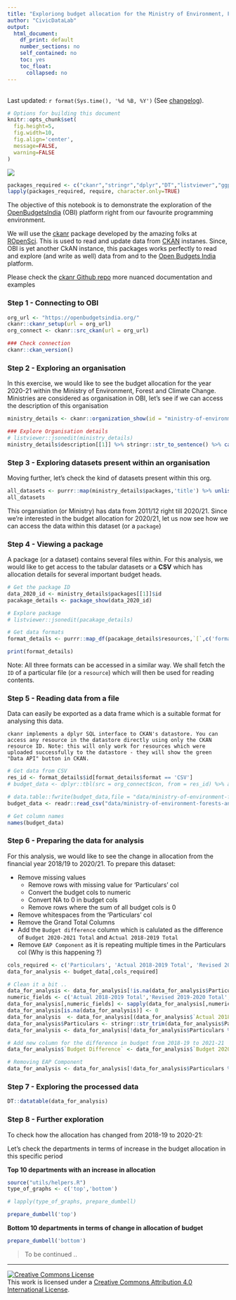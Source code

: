 ```yaml
---
title: "Exploriong budget allocation for the Ministry of Environment, Forests and Climate Change (2020/2021)"
author: "CivicDataLab"
output: 
  html_document:
    df_print: default
    number_sections: no
    self_contained: no
    toc: yes
    toc_float:
      collapsed: no
---
```


<br /> Last updated: `r format(Sys.time(), '%d %B, %Y')` (See [changelog](https://github.com/apoorv74/OBI-data-explorer/commits/master)).

```r
# Options for building this document
knitr::opts_chunk$set(
  fig.height=5, 
  fig.width=10, 
  fig.align='center',
  message=FALSE,
  warning=FALSE
)
```

![](assets/image/cdl_primary-logo.png)

```r
packages_required <- c("ckanr","stringr","dplyr","DT","listviewer","ggplot2","ggalt")
lapply(packages_required, require, character.only=TRUE)
```

The objective of this notebook is to demonstrate the exploration of the [OpenBudgetsIndia](openbudgetsindia.org/) (OBI) platform right from our favourite programming environment. 

We will use the [ckanr](https://github.com/ropensci/ckanr) package developed by the amazing folks at [ROpenSci](https://ropensci.org/). This is used to read and update data from [CKAN](https://ckan.org/) instanes. Since, OBI is yet another CkAN instance, this packages works perfectly to read and explore (and write as well) data from and to the [Open Budgets India](openbudgetsindia.org/) platform. 

Please check the [ckanr Github repo](https://github.com/ropensci/ckanr) more nuanced documentation and examples

### Step 1 - Connecting to OBI
```r
org_url <- "https://openbudgetsindia.org/"
ckanr::ckanr_setup(url = org_url)
org_connect <- ckanr::src_ckan(url = org_url)

### Check connection
ckanr::ckan_version()
```

### Step 2 - Exploring an organisation

In this exercise, we would like to see the budget allocation for the year 2020-21 within the Ministry of Environment, Forest and Climate Change. Ministries are considered as organisation in OBI, let's see if we can access the description of this organisation

```r
ministry_details <- ckanr::organization_show(id = "ministry-of-environment-forests-and-climate-change",include_datasets = TRUE)

### Explore Organisation details
# listviewer::jsonedit(ministry_details)
ministry_details$description[[1]] %>% stringr::str_to_sentence() %>% cat()
```

### Step 3 - Exploring datasets present within an organisation

Moving further, let's check the kind of datasets present within this org.
```r
all_datasets <- purrr::map(ministry_details$packages,'title') %>% unlist()
all_datasets
```

This organsiation (or Ministry) has data from 2011/12 right till 2020/21. Since we're interested in the budget allocation for 2020/21, let us now see how we can access the data within this dataset (or a `package`)

### Step 4 - Viewing a package

A package (or a dataset) contains several files within. For this analysis, we would like to get access to the tabular datasets or a **CSV** which has allocation details for several important budget heads. 

```r

# Get the package ID
data_2020_id <- ministry_details$packages[[1]]$id
pacakage_details <- package_show(data_2020_id)

# Explore package
# listviewer::jsonedit(pacakage_details)

# Get data formats
format_details <- purrr::map_df(pacakage_details$resources,`[`,c('format','id'))

print(format_details)
```

Note: All three formats can be accessed in a similar way. We shall fetch the `ID` of a particular file (or a `resource`) which will then be used for reading contents.

### Step 5 - Reading data from a file

Data can easily be exported as a data frame which is a suitable format for analysing this data. 

`ckanr implements a dplyr SQL interface to CKAN's datastore. You can access any resource in the datastore directly using only the CKAN resource ID.
Note: this will only work for resources which were uploaded successfully to the datastore - they will show the green "Data API" button in CKAN.
`

```r
# Get data from CSV
res_id <- format_details$id[format_details$format == 'CSV']
# budget_data <- dplyr::tbl(src = org_connect$con, from = res_id) %>% as_tibble(.)

# data.table::fwrite(budget_data,file = "data/ministry-of-environment-forests-and-climate-change-2020.csv")
budget_data <- readr::read_csv("data/ministry-of-environment-forests-and-climate-change-2020.csv")

# Get column names
names(budget_data)
```

### Step 6 - Preparing the data for analysis

For this analysis, we would like to see the change in allocation from the financial year 2018/19 to 2020/21. To prepare this dataset:

- Remove missing values
   - Remove rows with missing value for 'Particulars' col
   - Convert the budget cols to numeric
   - Convert NA to 0 in budget cols
   - Remove rows where the sum of all budget cols is 0
- Remove whitespaces from the 'Particulars' col
- Remove the Grand Total Columns
- Add the `Budget difference` column which is calulated as the difference of `Budget 2020-2021 Total` and `Actual 2018-2019 Total`
- Remove `EAP Component` as it is repeating multiple times in the Particulars col (Why is this happening ?) 

```r
cols_required <- c('Particulars', 'Actual 2018-2019 Total', 'Revised 2019-2020 Total' ,'Budget 2020-2021 Total')
data_for_analysis <- budget_data[,cols_required]

# Clean it a bit .. 
data_for_analysis <- data_for_analysis[!is.na(data_for_analysis$Particulars),]
numeric_fields <- c('Actual 2018-2019 Total','Revised 2019-2020 Total','Budget 2020-2021 Total')
data_for_analysis[,numeric_fields] <- sapply(data_for_analysis[,numeric_fields], as.numeric)
data_for_analysis[is.na(data_for_analysis)] <- 0 
data_for_analysis  <- data_for_analysis[(data_for_analysis$`Actual 2018-2019 Total` + data_for_analysis$`Revised 2019-2020 Total` + data_for_analysis$`Budget 2020-2021 Total`) > 0,]
data_for_analysis$Particulars <- stringr::str_trim(data_for_analysis$Particulars)
data_for_analysis <- data_for_analysis[!data_for_analysis$Particulars %in% c('Grand Total'),]

# Add new column for the difference in budget from 2018-19 to 2021-21
data_for_analysis$`Budget Difference` <- data_for_analysis$`Budget 2020-2021 Total` - data_for_analysis$`Actual 2018-2019 Total`

# Removing EAP Component
data_for_analysis <- data_for_analysis[!data_for_analysis$Particulars %in% c('EAP Component'),]
```

### Step 7 - Exploring the processed data

```r
DT::datatable(data_for_analysis)
```


### Step 8 - Further exploration


To check how the allocation has changed from 2018-19 to 2020-21:

Let's check the departments in terms of increase in the budget allocation in this specific period


**Top 10 departments with an increase in allocation **
```r
source("utils/helpers.R")
type_of_graphs <- c('top','bottom')

# lapply(type_of_graphs, prepare_dumbell)

prepare_dumbell('top')
```

**Bottom 10 departments in terms of change in allocation of budget**

```r
prepare_dumbell('bottom')
```

> To be continued ..

---

<a rel="license" href="http://creativecommons.org/licenses/by/4.0/"><img alt="Creative Commons License" style="border-width:0" src="https://i.creativecommons.org/l/by/4.0/80x15.png" /></a><br />This work is licensed under a <a rel="license" href="http://creativecommons.org/licenses/by/4.0/">Creative Commons Attribution 4.0 International License</a>.